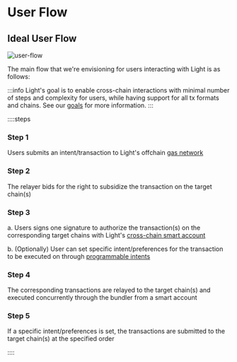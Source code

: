# User Flow

## Ideal User Flow

![user-flow](/user-flow.png)

The main flow that we're envisioning for users interacting with Light is as follows:

:::info
Light's goal is to enable cross-chain interactions with minimal number of steps and complexity for users, while having support for all tx formats and chains.
See our [goals](/goals) for more information.
:::

::::steps

### Step 1

Users submits an intent/transaction to Light's offchain [gas network](/light-gas-abstraction)

### Step 2

The relayer bids for the right to subsidize the transaction on the target chain(s)

### Step 3

a. Users signs one signature to authorize the transaction(s) on the corresponding target chains with Light's [cross-chain smart account](/light-smart-wallet)

b. (Optionally) User can set specific intent/preferences for the transaction to be executed on through [programmable intents](/light-programmable-intents)

### Step 4

The corresponding transactions are relayed to the target chain(s) and executed concurrently through the bundler from a smart account

### Step 5

If a specific intent/preferences is set, the transactions are submitted to the target chain(s) at the specified order

::::
